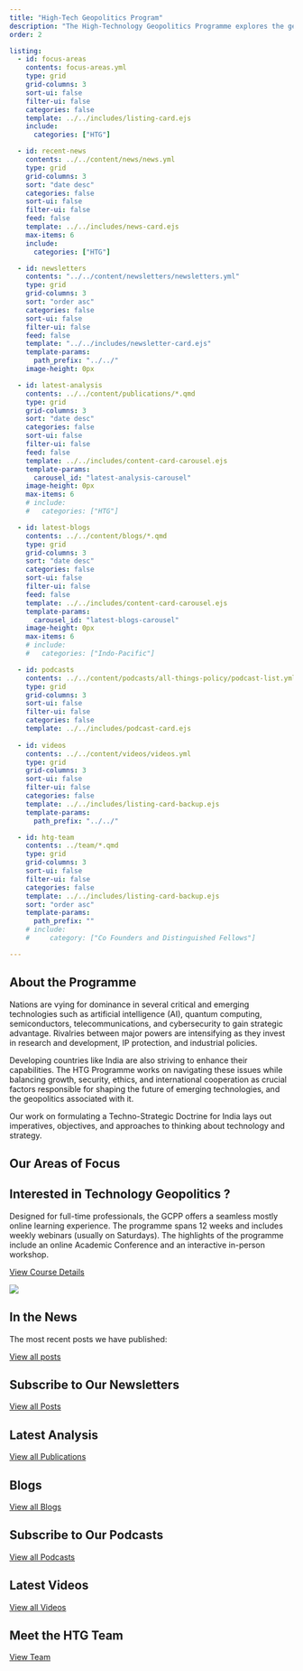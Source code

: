 ```yaml
---
title: "High-Tech Geopolitics Program"
description: "The High-Technology Geopolitics Programme explores the geopolitics of technology from an Indian national interest perspective."
order: 2

listing:
  - id: focus-areas
    contents: focus-areas.yml
    type: grid
    grid-columns: 3
    sort-ui: false
    filter-ui: false
    categories: false
    template: ../../includes/listing-card.ejs
    include:
      categories: ["HTG"]

  - id: recent-news
    contents: ../../content/news/news.yml
    type: grid
    grid-columns: 3
    sort: "date desc"
    categories: false
    sort-ui: false
    filter-ui: false
    feed: false
    template: ../../includes/news-card.ejs
    max-items: 6
    include:
      categories: ["HTG"]

  - id: newsletters
    contents: "../../content/newsletters/newsletters.yml"
    type: grid
    grid-columns: 3
    sort: "order asc"
    categories: false
    sort-ui: false
    filter-ui: false
    feed: false
    template: "../../includes/newsletter-card.ejs"
    template-params: 
      path_prefix: "../../"
    image-height: 0px

  - id: latest-analysis
    contents: ../../content/publications/*.qmd
    type: grid
    grid-columns: 3
    sort: "date desc"
    categories: false
    sort-ui: false
    filter-ui: false
    feed: false
    template: ../../includes/content-card-carousel.ejs
    template-params: 
      carousel_id: "latest-analysis-carousel"
    image-height: 0px
    max-items: 6
    # include:
    #   categories: ["HTG"]

  - id: latest-blogs
    contents: ../../content/blogs/*.qmd
    type: grid
    grid-columns: 3
    sort: "date desc"
    categories: false
    sort-ui: false
    filter-ui: false
    feed: false
    template: ../../includes/content-card-carousel.ejs
    template-params:
      carousel_id: "latest-blogs-carousel"
    image-height: 0px
    max-items: 6
    # include:
    #   categories: ["Indo-Pacific"]

  - id: podcasts
    contents: ../../content/podcasts/all-things-policy/podcast-list.yml
    type: grid
    grid-columns: 3
    sort-ui: false
    filter-ui: false
    categories: false
    template: ../../includes/podcast-card.ejs
  
  - id: videos
    contents: ../../content/videos/videos.yml
    type: grid
    grid-columns: 3
    sort-ui: false
    filter-ui: false
    categories: false
    template: ../../includes/listing-card-backup.ejs
    template-params: 
      path_prefix: "../../"

  - id: htg-team
    contents: ../team/*.qmd
    type: grid
    grid-columns: 3
    sort-ui: false
    filter-ui: false
    categories: false
    template: ../../includes/listing-card-backup.ejs
    sort: "order asc"
    template-params: 
      path_prefix: ""
    # include:
    #     category: ["Co Founders and Distinguished Fellows"]

---
```


<!-- Start of About the Programme Section -->

::: {.about-programme-section}

::: {.section-heading-subtitle}
## About the Programme
Nations are vying for dominance in several critical and emerging technologies such as artificial intelligence (AI), quantum computing, semiconductors, telecommunications, and cybersecurity to gain strategic advantage. Rivalries between major powers are intensifying as they invest in research and development, IP protection, and industrial policies.

Developing countries like India are also striving to enhance their capabilities. The HTG Programme works on navigating these issues while balancing growth, security, ethics, and international cooperation as crucial factors responsible for shaping the future of emerging technologies, and the geopolitics associated with it.

Our work on formulating a Techno-Strategic Doctrine for India lays out imperatives, objectives, and approaches to thinking about technology and strategy.
:::

:::

<!-- End of About the Programme Section -->

<!-- Start of Areas of Focus Section -->

::: {.section-heading-with-view-all}
::: {.section-heading-subtitle}
## Our Areas of Focus
:::
:::

::: {#focus-areas}
:::

<!-- End of Areas of Focus Section -->

<!-- Start of CTA Section -->

::: {.about-us-container}
::: {.about-us-content}
# Interested in <span class="highlight">Technology Geopolitics</span> ?

Designed for full-time professionals, the GCPP offers a seamless mostly online learning experience. The programme spans 12 weeks and includes weekly webinars (usually on Saturdays). The highlights of the programme include an online Academic Conference and an interactive in-person workshop.

::: {.about-cta}
[View Course Details](){.about-btn}
:::

:::

::: {.about-us-image-container}
![](images/CTA.png){.about-us-image}
:::
:::

<!-- End of CTA Section -->

<!-- Start of News Section -->

::: {.section-heading-with-view-all}
::: {.section-heading-subtitle}
## In the News
The most recent posts we have published:
:::
[View all posts](){.view-all}
:::

::: {#recent-news}
:::

<!-- End of News Section -->

<!-- Start of Newsletter Section -->

::: {.section-heading-with-view-all}
::: {.section-heading-subtitle}
## Subscribe to Our Newsletters
:::
[View all Posts](/pages/newsletters.qmd){.view-all}
:::

::: {#newsletters}
:::

<!-- End of Newsletter Section -->

<!-- Start of Latest Analysis Section -->

::: {.section-heading-with-view-all}
::: {.section-heading-subtitle}
## Latest Analysis
:::
[View all Publications](){.view-all}
:::

::: {.listing-carousel}
::: {#latest-analysis}
:::
:::

<!-- End of Latest Analysis Section -->

<!-- Start of Latest Blogs Section -->

::: {.section-heading-with-view-all}
::: {.section-heading-subtitle}
## Blogs
:::
[View all Blogs](){.view-all}
:::

::: {.listing-carousel}
::: {#latest-blogs}
:::
:::

<!-- End of Latest Blogs Section -->

<!-- Start of Podcasts Section -->

::: {.section-heading-with-view-all}
::: {.section-heading-subtitle}
## Subscribe to Our Podcasts
:::
[View all Podcasts](){.view-all}
:::

::: {#podcasts}
:::

<!-- End of Podcasts Section -->

<!-- Start of Videos Section -->

::: {.section-heading-with-view-all}
::: {.section-heading-subtitle}
## Latest Videos
:::
[View all Videos](){.view-all}
:::

::: {#videos}
:::

<!-- End of Videos Section -->

<!-- Start of Teams Section -->

::: {.section-heading-with-view-all}
::: {.section-heading-subtitle}
## Meet the HTG Team
:::
[View Team](){.view-all}
:::

::: {#htg-team}
:::

<!-- End of Teams Section -->
